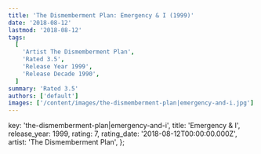 ```yaml
---
title: 'The Dismemberment Plan: Emergency & I (1999)'
date: '2018-08-12'
lastmod: '2018-08-12'
tags:
  [
    'Artist The Dismemberment Plan',
    'Rated 3.5',
    'Release Year 1999',
    'Release Decade 1990',
  ]
summary: 'Rated 3.5'
authors: ['default']
images: ['/content/images/the-dismemberment-plan|emergency-and-i.jpg']
---
```


  key: 'the-dismemberment-plan|emergency-and-i',
  title: 'Emergency & I',
  release_year: 1999,
  rating: 7,
  rating_date: '2018-08-12T00:00:00.000Z',
  artist: 'The Dismemberment Plan',
};

<MusicRating data={data} />
